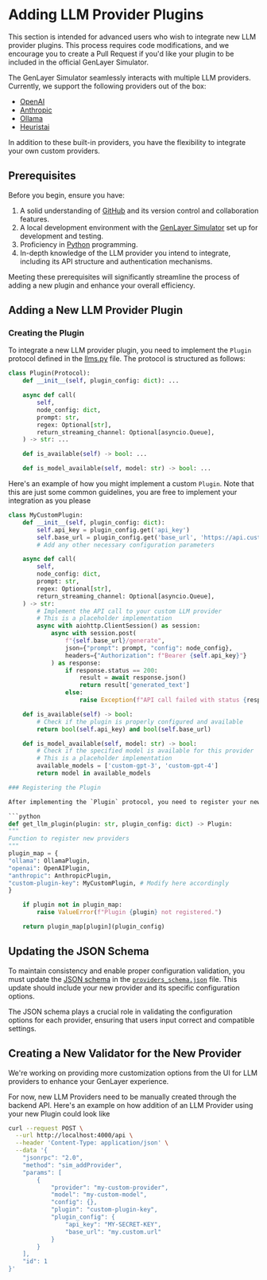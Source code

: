 
# Adding LLM Provider Plugins

<Callout type="info">
  This section is intended for advanced users who wish to integrate new LLM
  provider plugins. This process requires code modifications, and we encourage
  you to create a Pull Request if you'd like your plugin to be included in the
  official GenLayer Simulator.
</Callout>

The GenLayer Simulator seamlessly interacts with multiple LLM providers.
Currently, we support the following providers out of the box:

- [OpenAI](https://platform.openai.com/)
- [Anthropic](https://www.anthropic.com/)
- [Ollama](https://ollama.com/)
- [Heuristai](https://heurist.ai/)

In addition to these built-in providers, you have the flexibility to integrate your own custom providers.

## Prerequisites

Before you begin, ensure you have:

1. A solid understanding of [GitHub](https://github.com/) and its version control and collaboration features.
2. A local development environment with the [GenLayer Simulator](https://github.com/yeagerai/genlayer-simulator) set up for development and testing.
3. Proficiency in [Python](https://www.python.org/) programming.
4. In-depth knowledge of the LLM provider you intend to integrate, including its API structure and authentication mechanisms.

Meeting these prerequisites will significantly streamline the process of adding a new plugin and enhance your overall efficiency.

## Adding a New LLM Provider Plugin

### Creating the Plugin

To integrate a new LLM provider plugin, you need to implement the `Plugin` protocol defined in the [llms.py](https://github.com/yeagerai/genlayer-simulator/blob/main/backend/node/genvm/llms.py) file. The protocol is structured as follows:

```python
class Plugin(Protocol):
    def __init__(self, plugin_config: dict): ...

    async def call(
        self,
        node_config: dict,
        prompt: str,
        regex: Optional[str],
        return_streaming_channel: Optional[asyncio.Queue],
    ) -> str: ...

    def is_available(self) -> bool: ...

    def is_model_available(self, model: str) -> bool: ...
```

Here's an example of how you might implement a custom `Plugin`. Note that this are just some common guidelines, you are free to implement your integration as you please

````python
class MyCustomPlugin:
    def __init__(self, plugin_config: dict):
        self.api_key = plugin_config.get('api_key')
        self.base_url = plugin_config.get('base_url', 'https://api.customllm.com')
        # Add any other necessary configuration parameters

    async def call(
        self,
        node_config: dict,
        prompt: str,
        regex: Optional[str],
        return_streaming_channel: Optional[asyncio.Queue],
    ) -> str:
        # Implement the API call to your custom LLM provider
        # This is a placeholder implementation
        async with aiohttp.ClientSession() as session:
            async with session.post(
                f"{self.base_url}/generate",
                json={"prompt": prompt, "config": node_config},
                headers={"Authorization": f"Bearer {self.api_key}"}
            ) as response:
                if response.status == 200:
                    result = await response.json()
                    return result['generated_text']
                else:
                    raise Exception(f"API call failed with status {response.status}")

    def is_available(self) -> bool:
        # Check if the plugin is properly configured and available
        return bool(self.api_key) and bool(self.base_url)

    def is_model_available(self, model: str) -> bool:
        # Check if the specified model is available for this provider
        # This is a placeholder implementation
        available_models = ['custom-gpt-3', 'custom-gpt-4']
        return model in available_models

### Registering the Plugin

After implementing the `Plugin` protocol, you need to register your new provider in the `llms.py` file under the `get_llm_provider` function. This step ensures that the GenLayer Simulator recognizes and can utilize your custom plugin.

```python
def get_llm_plugin(plugin: str, plugin_config: dict) -> Plugin:
"""
Function to register new providers
"""
plugin_map = {
"ollama": OllamaPlugin,
"openai": OpenAIPlugin,
"anthropic": AnthropicPlugin,
"custom-plugin-key": MyCustomPlugin, # Modify here accordingly
}

    if plugin not in plugin_map:
        raise ValueError(f"Plugin {plugin} not registered.")

    return plugin_map[plugin](plugin_config)

````

## Updating the JSON Schema

To maintain consistency and enable proper configuration validation, you must update the [JSON schema](https://json-schema.org/) in the [`providers_schema.json`](https://github.com/yeagerai/genlayer-simulator/blob/main/backend/node/create_nodes/providers_schema.json) file. This update should include your new provider and its specific configuration options.

The JSON schema plays a crucial role in validating the configuration options for each provider, ensuring that users input correct and compatible settings.

## Creating a New Validator for the New Provider

We're working on providing more customization options from the UI for LLM providers to enhance your GenLayer experience.

For now, new LLM Providers need to be manually created through the backend API. Here's an example on how addition of an LLM Provider using your new Plugin could look like

```sh
curl --request POST \
  --url http://localhost:4000/api \
  --header 'Content-Type: application/json' \
  --data '{
	"jsonrpc": "2.0",
	"method": "sim_addProvider",
	"params": [
		{
			"provider": "my-custom-provider",
			"model": "my-custom-model",
			"config": {},
			"plugin": "custom-plugin-key",
			"plugin_config": {
				"api_key": "MY-SECRET-KEY",
				"base_url": "my.custom.url"
			}
		}
	],
	"id": 1
}'
```

